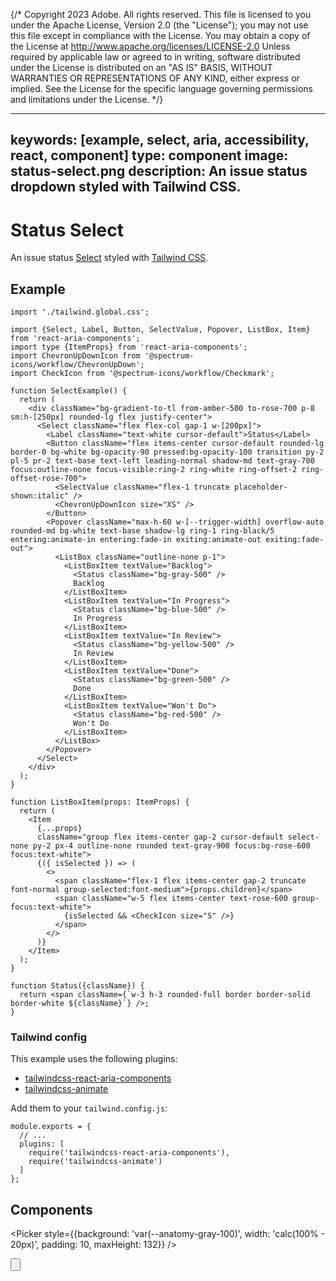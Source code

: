 {/* Copyright 2023 Adobe. All rights reserved.
This file is licensed to you under the Apache License, Version 2.0 (the "License");
you may not use this file except in compliance with the License. You may obtain a copy
of the License at http://www.apache.org/licenses/LICENSE-2.0
Unless required by applicable law or agreed to in writing, software distributed under
the License is distributed on an "AS IS" BASIS, WITHOUT WARRANTIES OR REPRESENTATIONS
OF ANY KIND, either express or implied. See the License for the specific language
governing permissions and limitations under the License. */}



---
keywords: [example, select, aria, accessibility, react, component]
type: component
image: status-select.png
description: An issue status dropdown styled with Tailwind CSS.
---

# Status Select

An issue status [Select](../Select.html) styled with [Tailwind CSS](https://tailwindcss.com/).

## Example

```tsx import
import './tailwind.global.css';
```

```tsx example standalone
import {Select, Label, Button, SelectValue, Popover, ListBox, Item} from 'react-aria-components';
import type {ItemProps} from 'react-aria-components';
import ChevronUpDownIcon from '@spectrum-icons/workflow/ChevronUpDown';
import CheckIcon from '@spectrum-icons/workflow/Checkmark';

function SelectExample() {
  return (
    <div className="bg-gradient-to-tl from-amber-500 to-rose-700 p-8 sm:h-[250px] rounded-lg flex justify-center">
      <Select className="flex flex-col gap-1 w-[200px]">
        <Label className="text-white cursor-default">Status</Label>
        <Button className="flex items-center cursor-default rounded-lg border-0 bg-white bg-opacity-90 pressed:bg-opacity-100 transition py-2 pl-5 pr-2 text-base text-left leading-normal shadow-md text-gray-700 focus:outline-none focus-visible:ring-2 ring-white ring-offset-2 ring-offset-rose-700">
          <SelectValue className="flex-1 truncate placeholder-shown:italic" />
          <ChevronUpDownIcon size="XS" />
        </Button>
        <Popover className="max-h-60 w-[--trigger-width] overflow-auto rounded-md bg-white text-base shadow-lg ring-1 ring-black/5 entering:animate-in entering:fade-in exiting:animate-out exiting:fade-out">
          <ListBox className="outline-none p-1">
            <ListBoxItem textValue="Backlog">
              <Status className="bg-gray-500" />
              Backlog
            </ListBoxItem>
            <ListBoxItem textValue="In Progress">
              <Status className="bg-blue-500" />
              In Progress
            </ListBoxItem>
            <ListBoxItem textValue="In Review">
              <Status className="bg-yellow-500" />
              In Review
            </ListBoxItem>
            <ListBoxItem textValue="Done">
              <Status className="bg-green-500" />
              Done
            </ListBoxItem>
            <ListBoxItem textValue="Won't Do">
              <Status className="bg-red-500" />
              Won't Do
            </ListBoxItem>
          </ListBox>
        </Popover>
      </Select>
    </div>
  );
}

function ListBoxItem(props: ItemProps) {
  return (
    <Item
      {...props}
      className="group flex items-center gap-2 cursor-default select-none py-2 px-4 outline-none rounded text-gray-900 focus:bg-rose-600 focus:text-white">
      {({ isSelected }) => (
        <>
          <span className="flex-1 flex items-center gap-2 truncate font-normal group-selected:font-medium">{props.children}</span>
          <span className="w-5 flex items-center text-rose-600 group-focus:text-white">
            {isSelected && <CheckIcon size="S" />}
          </span>
        </>
      )}
    </Item>
  );
}

function Status({className}) {
  return <span className={`w-3 h-3 rounded-full border border-solid border-white ${className}`} />;
}
```

### Tailwind config

This example uses the following plugins:

* [tailwindcss-react-aria-components](../styling.html#plugin)
* [tailwindcss-animate](https://github.com/jamiebuilds/tailwindcss-animate)

Add them to your `tailwind.config.js`:

```tsx
module.exports = {
  // ...
  plugins: [
    require('tailwindcss-react-aria-components'),
    require('tailwindcss-animate')
  ]
};
```

## Components

<section className={styles.cardGroup} data-size="small">

<ExampleCard
  url="../Select.html"
  title="Select"
  description="A select displays a collapsible list of options, and allows a user to select one of them.">
  <Picker style={{background: 'var(--anatomy-gray-100)', width: 'calc(100% - 20px)', padding: 10, maxHeight: 132}} />
</ExampleCard>

<ExampleCard
  url="../Button.html"
  title="Button"
  description="A button allows a user to perform an action.">
  <Button />
</ExampleCard>

<ExampleCard
  url="../Popover.html"
  title="Popover"
  description="A popover displays content in context with a trigger element.">
  <Popover />
</ExampleCard>

<ExampleCard
  url="../ListBox.html"
  title="ListBox"
  description="A listbox allows a user to select one or more options from a list.">
  <ListBox />
</ExampleCard>

</section>
